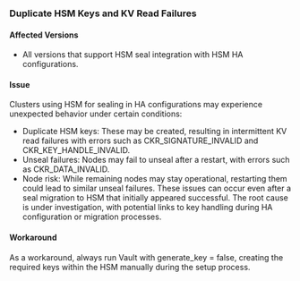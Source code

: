 ### Duplicate HSM Keys and KV Read Failures

#### Affected Versions
- All versions that support HSM seal integration with HSM HA configurations.

#### Issue
Clusters using HSM for sealing in HA configurations may experience unexpected behavior under certain conditions:
- Duplicate HSM keys: These may be created, resulting in intermittent KV read failures with errors such as CKR_SIGNATURE_INVALID and CKR_KEY_HANDLE_INVALID.
- Unseal failures: Nodes may fail to unseal after a restart, with errors such as CKR_DATA_INVALID.
- Node risk: While remaining nodes may stay operational, restarting them could lead to similar unseal failures.
These issues can occur even after a seal migration to HSM that initially appeared successful. The root cause is under investigation, with potential links to key handling during HA configuration or migration processes.

#### Workaround
As a workaround, always run Vault with generate_key = false, creating the required keys within the HSM manually during the setup process.
